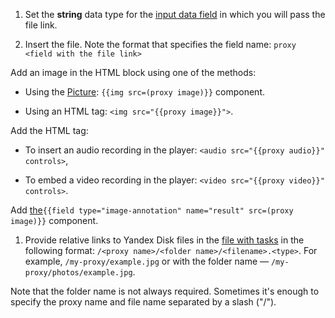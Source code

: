 1. Set the **string** data type for the [input data field](/docs/guide/incoming) in which you will pass the file link.

1. Insert the file. Note the format that specifies the field name: `proxy <field with the file link>`

<Cut title="Image">

Add an image in the HTML block using one of the methods:

- Using the [Picture](/docs/guide/t-components/img): `{{img src=(proxy image)}}` component.

- Using an HTML tag: `<img src="{{proxy image}}">`.

</Cut>

<Cut title="Audio or video">

Add the HTML tag:

- To insert an audio recording in the player: `<audio src="{{proxy audio}}" controls>`,

- To embed a video recording in the player: `<video src="{{proxy video}}" controls>`.

</Cut>

<Cut title="Editor for image area selection">

Add [the](/docs/guide/t-components/image-annotation#adding_editor)`{{field type="image-annotation" name="result" src=(proxy image)}}` component.

</Cut>

1. Provide relative links to Yandex Disk files in the [file with tasks](/docs/glossary#tsv) in the following format: `/<proxy name>/<folder name>/<filename>.<type>`. For example, `/my-proxy/example.jpg` or with the folder name — `/my-proxy/photos/example.jpg`.

<Note mode="note" title="Note">

Note that the folder name is not always required. Sometimes it's enough to specify the proxy name and file name separated by a slash ("/").

</Note>

